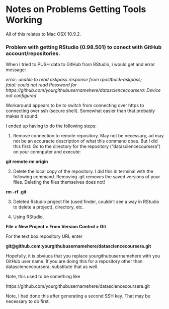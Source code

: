 Notes on Problems Getting Tools Working
========================================================

All of this relates to Mac OSX 10.9.2. 

### Problem with getting RStudio (0.98.501) to conect with GitHub account/repositories.

When I tried to PUSH data to GitHub from RStudio, i would get and error message:

*error: unable to read askpass response from rpostback-askpass;  
fatal: could not read Password for https://github.com/yourgithubusernamehere/datasciencecoursera: Device not configured*

Workaround appears to be to switch from connecting over https to connecting over ssh (secure shell).  Somewhat easier than that probably makes it sound.

I ended up having to do the following steps:

1. Remove connection to remote repository.  May not be necessary, ad may not be an accuracte description of what this command does.  But I did this first:  Go to the directory for the repository ("datasciencecoursera") on your comnputer and execute:

**git remote rm origin**


2. Delete the local copy of the repository.  I did this in terminal with the following command. Removing .git removes the saved versions of your files.  Deleting the files themselves does not!

**rm -rf .git**


3. Deleted Rstudio project file (used finder, couldn't see a way in RStudio to delete a project), directory, etc.

4. Using RStudio, 

**File > New Project > From Version Control > Git**

For the text box repository URL enter

**git@github.com:yourgithubusernamehere/datasciencecoursera.git**

Hopefully, it is obviuos that you replace yourgithubusernamehere with you GitHub user name.  If you are doing this for a repository other than datasciencecoursera, substitute that as well.

Note, this used to be something like

https://github.com/yourgithubusernamehere/datasciencecoursera.git

Note, I had done this after generating a second SSH key.  That may be necessary to do first.
